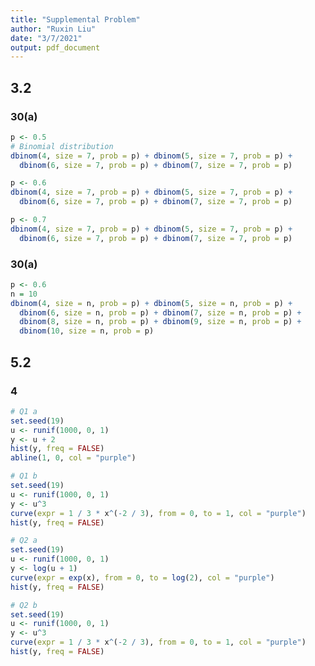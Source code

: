 ```yaml
---
title: "Supplemental Problem"
author: "Ruxin Liu"
date: "3/7/2021"
output: pdf_document
---
```


## 3.2
### 30(a)

```r
p <- 0.5
# Binomial distribution
dbinom(4, size = 7, prob = p) + dbinom(5, size = 7, prob = p) +
  dbinom(6, size = 7, prob = p) + dbinom(7, size = 7, prob = p)
```

```r
p <- 0.6
dbinom(4, size = 7, prob = p) + dbinom(5, size = 7, prob = p) +
  dbinom(6, size = 7, prob = p) + dbinom(7, size = 7, prob = p)
```

```r
p <- 0.7
dbinom(4, size = 7, prob = p) + dbinom(5, size = 7, prob = p) +
  dbinom(6, size = 7, prob = p) + dbinom(7, size = 7, prob = p)
```

### 30(a)
```r
p <- 0.6
n = 10
dbinom(4, size = n, prob = p) + dbinom(5, size = n, prob = p) +
  dbinom(6, size = n, prob = p) + dbinom(7, size = n, prob = p) +
  dbinom(8, size = n, prob = p) + dbinom(9, size = n, prob = p) +
  dbinom(10, size = n, prob = p)
```

## 5.2

### 4

```r
# Q1 a
set.seed(19)
u <- runif(1000, 0, 1)
y <- u + 2
hist(y, freq = FALSE)
abline(1, 0, col = "purple")
```

```r
# Q1 b
set.seed(19)
u <- runif(1000, 0, 1)
y <- u^3
curve(expr = 1 / 3 * x^(-2 / 3), from = 0, to = 1, col = "purple")
hist(y, freq = FALSE)
```

```r
# Q2 a
set.seed(19)
u <- runif(1000, 0, 1)
y <- log(u + 1)
curve(expr = exp(x), from = 0, to = log(2), col = "purple")
hist(y, freq = FALSE)
```

```r
# Q2 b
set.seed(19)
u <- runif(1000, 0, 1)
y <- u^3
curve(expr = 1 / 3 * x^(-2 / 3), from = 0, to = 1, col = "purple")
hist(y, freq = FALSE)
```



